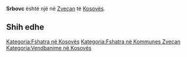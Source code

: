 {{Fshat në 
 | Emri                = Srbovc
 | EmriAlt                = 
 | NAME_SHORT_FORM=      
 | NAME_GENERIC=      
 | NAME_SORT_NAME_RO=      SRBOVC
 | FULL_NAME_RO = Srbovc
 | FULL_NAME_ND_RO=Srbovc
 | SORT_NAME_RG=SRBOVC
 | FULL_NAME_RG=Srbovc
 | FULL_NAME_ND_RG=Srbovc
 | SRP_NAME_SHORT_FORM=      
 | SRP_NAME_GENERIC=      
 | SRP_NAME_SORT_NAME_RO=      
 | SRP_FULL_NAME_RO = 
 | SRP_FULL_NAME_ND_RO=
 | SRP_SORT_NAME_RG=
 | SRP_FULL_NAME_RG=
 | SRP_FULL_NAME_ND_RG=
 | Emri (Rasa dhanore) = 
 | Figura              = 
 | Shteti              = Kosovo
 | Komuna              = Zveçan
 | Kodi postar         = 
 | Sipërfaqja          = 

 | Popullsia           = 

 | Regj. i popullsisë  = 
 | Dend. e popullsisë  = 
 | Faqja zyrtare       = 
 <!--- Koordinatat ----> 
 | Gjerësia            = 42.952222
 | Gjatësia            = 20.838333
 | Lartësia            = 
}}
'''Srbovc''' është një [[]] në [[Zveçan]] të [[Kosovës]].

<!-- == Gjeografia == -->
<!-- == Historia == -->
<!-- == Demografia == -->
== Shih edhe ==
{{Komuna Zveçan}}
{{Kosovo-Administrata-Cung}}

[[Kategoria:Fshatra në Kosovës]]
[[Kategoria:Fshatra në Kommunes Zveçan]]
[[Kategoria:Vendbanime në Kosovës]]